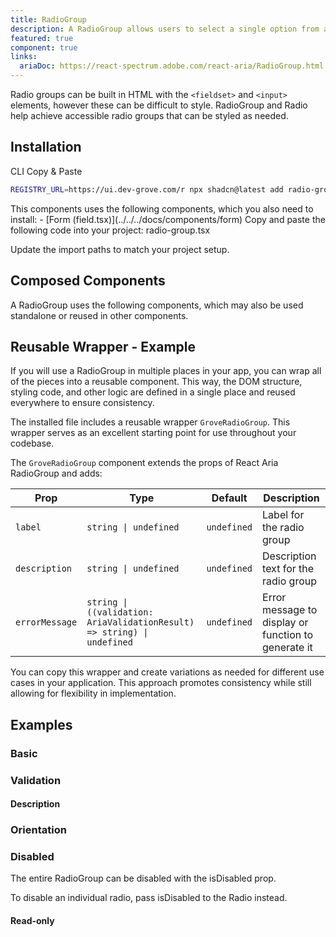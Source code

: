 ```yaml
---
title: RadioGroup
description: A RadioGroup allows users to select a single option from a list of mutually exclusive options.
featured: true
component: true
links:
  ariaDoc: https://react-spectrum.adobe.com/react-aria/RadioGroup.html
---
```


Radio groups can be built in HTML with the `<fieldset>` and `<input>` elements, however these can be difficult to style. RadioGroup and Radio help achieve accessible radio groups that can be styled as needed.

<ComponentPreview name="radio-group-demo" />

## Installation

<Tabs defaultValue="cli">

<TabsList>
  <TabsTrigger value="cli">CLI</TabsTrigger>
  <TabsTrigger value="manual">Copy & Paste</TabsTrigger>
</TabsList>

<TabsContent value="cli">

```bash
REGISTRY_URL=https://ui.dev-grove.com/r npx shadcn@latest add radio-group
```

</TabsContent>

<TabsContent value="manual">

<Steps>

<Step>
  This components uses the following components, which you also need to install:
  - [Form (field.tsx)](../../../docs/components/form)
</Step>
<Step>
  Copy and paste the following code into your project: radio-group.tsx
</Step>

<ComponentSource name="radio-group" />

<Step>Update the import paths to match your project setup.</Step>

</Steps>

</TabsContent>

</Tabs>

## Composed Components

A RadioGroup uses the following components, which may also be used standalone or reused in other components.

<ComponentCards>
  <ComponentCard component="label" />
</ComponentCards>

## Reusable Wrapper - Example

If you will use a RadioGroup in multiple places in your app, you can wrap all of the pieces into a reusable component. This way, the DOM structure, styling code, and other logic are defined in a single place and reused everywhere to ensure consistency.

The installed file includes a reusable wrapper `GroveRadioGroup`. This wrapper serves as an excellent starting point for use throughout your codebase.

<ComponentPreview name="radiogroup-reusable" />

The `GroveRadioGroup` component extends the props of React Aria RadioGroup and adds:

| Prop           | Type                                                                    | Default     | Description                                         |
| -------------- | ----------------------------------------------------------------------- | ----------- | --------------------------------------------------- |
| `label`        | `string \| undefined`                                                   | `undefined` | Label for the radio group                           |
| `description`  | `string \| undefined`                                                   | `undefined` | Description text for the radio group                |
| `errorMessage` | `string \| ((validation: AriaValidationResult) => string) \| undefined` | `undefined` | Error message to display or function to generate it |

You can copy this wrapper and create variations as needed for different use cases in your application. This approach promotes consistency while still allowing for flexibility in implementation.

## Examples

### Basic

<ComponentPreview name="radio-group-demo" />

### Validation

<ComponentPreview name="radio-group-validation" />

#### Description

<ComponentPreview name="radio-group-description" />

### Orientation

<ComponentPreview name="radio-group-orientation" />

### Disabled

The entire RadioGroup can be disabled with the isDisabled prop.

<ComponentPreview name="radio-group-disabled" />

To disable an individual radio, pass isDisabled to the Radio instead.

<ComponentPreview name="radio-group-disabled-individual" />

#### Read-only

<ComponentPreview name="radio-group-readonly" />
